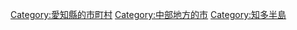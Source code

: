 {{Commonscat|Chita, Aichi}}
{{Catmore}}

{{DEFAULTSORT:Chita-shi}}
[[Category:愛知縣的市町村|Category:愛知縣的市町村]]
[[Category:中部地方的市|Category:中部地方的市]]
[[Category:知多半島|Category:知多半島]]